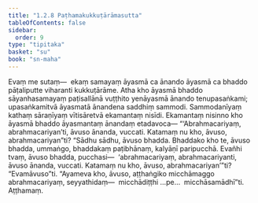 ```yaml
---
title: "1.2.8 Paṭhamakukkuṭārāmasutta"
tableOfContents: false
sidebar:
  order: 9
type: "tipitaka"
basket: "su"
book: "sn-maha"
---
```



<DynamicBreadcrumb />

<Division number="18" book="sn-maha">

<Paragraph number="78" book="sn-maha">
Evaṃ me sutaṃ—  ekaṃ samayaṃ āyasmā ca ānando āyasmā ca bhaddo pāṭaliputte viharanti kukkuṭārāme. Atha kho āyasmā bhaddo sāyanhasamayaṃ paṭisallānā vuṭṭhito yenāyasmā ānando tenupasaṅkami; upasaṅkamitvā āyasmatā ānandena saddhiṃ sammodi. Sammodanīyaṃ kathaṃ sāraṇīyaṃ vītisāretvā ekamantaṃ nisīdi. Ekamantaṃ nisinno kho āyasmā bhaddo āyasmantaṃ ānandaṃ etadavoca—
</Paragraph>

<Paragraph number="79" book="sn-maha">
“‘Abrahmacariyaṃ, abrahmacariyan’ti, āvuso ānanda, vuccati. Katamaṃ nu kho, āvuso, abrahmacariyan”ti? “Sādhu sādhu, āvuso bhadda. Bhaddako kho te, āvuso bhadda, ummaṅgo, bhaddakaṃ paṭibhānaṃ, kalyāṇī paripucchā. Evañhi tvaṃ, āvuso bhadda, pucchasi—  ‘abrahmacariyaṃ, abrahmacariyanti, āvuso ānanda, vuccati. Katamaṃ nu kho, āvuso, abrahmacariyan’”ti? “Evamāvuso”ti. “Ayameva kho, āvuso, aṭṭhaṅgiko micchāmaggo abrahmacariyaṃ, seyyathidaṃ—  micchādiṭṭhi …pe…  micchāsamādhī”ti.

</Paragraph>
</Division>

<Paragraph number="80" type="center" book="sn-maha">
Aṭṭhamaṃ.
</Paragraph>
